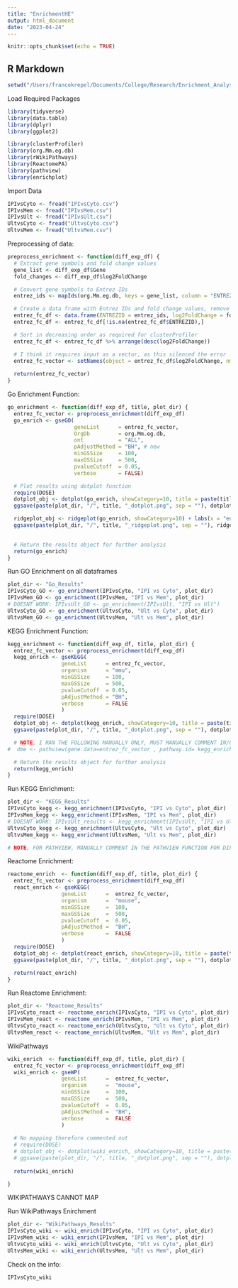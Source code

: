 ```yaml
---
title: "EnrichmentHE"
output: html_document
date: "2023-04-24"
---
```


```r
knitr::opts_chunk$set(echo = TRUE)
```

## R Markdown

```r
setwd("/Users/francokrepel/Documents/College/Research/Enrichment_Analysis")
```

Load Required Packages
```r
library(tidyverse)
library(data.table)
library(dplyr)
library(ggplot2)

library(clusterProfiler)
library(org.Mm.eg.db)
library(rWikiPathways)
library(ReactomePA)
library(pathview)
library(enrichplot)

```

Import Data
```r
IPIvsCyto <- fread("IPIvsCyto.csv")
IPIvsMem <- fread("IPIvsMem.csv")
IPIvsUlt <- fread("IPIvsUlt.csv")
UltvsCyto <- fread("UltvsCyto.csv")
UltvsMem <- fread("UltvsMem.csv")
```

Preprocessing of data:
```r
preprocess_enrichment <- function(diff_exp_df) {
  # Extract gene symbols and fold change values
  gene_list <- diff_exp_df$Gene
  fold_changes <- diff_exp_df$log2FoldChange

  # Convert gene symbols to Entrez IDs
  entrez_ids <- mapIds(org.Mm.eg.db, keys = gene_list, column = "ENTREZID", keytype = "SYMBOL", multiVals = "first")

  # Create a data frame with Entrez IDs and fold change values, remove NAs
  entrez_fc_df <- data.frame(ENTREZID = entrez_ids, log2FoldChange = fold_changes, stringsAsFactors = FALSE)
  entrez_fc_df <- entrez_fc_df[!is.na(entrez_fc_df$ENTREZID),]

  # Sort in decreasing order as required for clusterProfiler
  entrez_fc_df <- entrez_fc_df %>% arrange(desc(log2FoldChange))

  # I think it requires input as a vector, as this silenced the error
  entrez_fc_vector <- setNames(object = entrez_fc_df$log2FoldChange, nm = entrez_fc_df$ENTREZID)
  
  return(entrez_fc_vector)
}
```


Go Enrichment Function:
```r
go_enrichment <- function(diff_exp_df, title, plot_dir) {
  entrez_fc_vector <- preprocess_enrichment(diff_exp_df)
  go_enrich <- gseGO(
                     geneList      = entrez_fc_vector,
                     OrgDb         = org.Mm.eg.db,
                     ont           = "ALL",
                     pAdjustMethod = "BH", # new
                     minGSSize     = 100,
                     maxGSSize     = 500,
                     pvalueCutoff  = 0.05,
                     verbose       = FALSE)

  # Plot results using dotplot function
  require(DOSE)
  dotplot_obj <- dotplot(go_enrich, showCategory=10, title = paste(title, "GO Pathways"))
  ggsave(paste(plot_dir, "/", title, "_dotplot.png", sep = ""), dotplot_obj)

  ridgeplot_obj <- ridgeplot(go_enrich, showCategory=10) + labs(x = "enrichment distribution") + ggtitle(paste(title, "GO Pathways"))
  ggsave(paste(plot_dir, "/", title, "_ridgeplot.png", sep = ""), ridgeplot_obj)

  
  # Return the results object for further analysis
  return(go_enrich)
}
```

Run GO Enrichment on all dataframes
```r
plot_dir <- "Go_Results"
IPIvsCyto_GO <- go_enrichment(IPIvsCyto, "IPI vs Cyto", plot_dir)
IPIvsMem_GO <- go_enrichment(IPIvsMem, "IPI vs Mem", plot_dir)
# DOESNT WORK: IPIvsUlt_GO <- go_enrichment(IPIvsUlt, "IPI vs Ult")
UltvsCyto_GO <- go_enrichment(UltvsCyto, "Ult vs Cyto", plot_dir)
UltvsMem_GO <- go_enrichment(UltvsMem, "Ult vs Mem", plot_dir)
```

KEGG Enrichment Function:
```r
kegg_enrichment <- function(diff_exp_df, title, plot_dir) {
  entrez_fc_vector <- preprocess_enrichment(diff_exp_df)
  kegg_enrich <- gseKEGG(
                 geneList      = entrez_fc_vector,
                 organism      = "mmu",
                 minGSSize     = 100,
                 maxGSSize     = 500,
                 pvalueCutoff  = 0.05,
                 pAdjustMethod = "BH",
                 verbose       = FALSE
                 )
  require(DOSE)
  dotplot_obj <- dotplot(kegg_enrich, showCategory=10, title = paste(title, "KEGG Pathways"))
  ggsave(paste(plot_dir, "/", title, "_dotplot.png", sep = ""), dotplot_obj)

  # NOTE, I RAN THE FOLLOWING MANUALLY ONLY, MUST MANUALLY COMMENT IN/OUT AS WONT WORK FOR ALL
#  dme <- pathview(gene.data=entrez_fc_vector , pathway.id= kegg_enrich$ID[1], species = "mmu")

  # Return the results object for further analysis
  return(kegg_enrich)
}
```

Run KEGG Enrichment:
```r
plot_dir <- "KEGG_Results"
IPIvsCyto_kegg <- kegg_enrichment(IPIvsCyto, "IPI vs Cyto", plot_dir)
IPIvsMem_kegg <- kegg_enrichment(IPIvsMem, "IPI vs Mem", plot_dir)
# DOESNT WORK: IPIvsUlt_results <- kegg_enrichment(IPIvsUlt, "IPI vs Ult")
UltvsCyto_kegg <- kegg_enrichment(UltvsCyto, "Ult vs Cyto", plot_dir)
UltvsMem_kegg <- kegg_enrichment(UltvsMem, "Ult vs Mem", plot_dir)

# NOTE, FOR PATHVIEW, MANUALLY COMMENT IN THE PATHVIEW FUNCTION FOR DIFF GENE, LIKE FIRST AND LAST FUNCTION
```

Reactome Enrichment:
```r
reactome_enrich  <- function(diff_exp_df, title, plot_dir) {
  entrez_fc_vector <- preprocess_enrichment(diff_exp_df)
  react_enrich <- gseKEGG(
                 geneList      =  entrez_fc_vector,
                 organism      =  "mouse",
                 minGSSize     =  100,
                 maxGSSize     =  500,
                 pvalueCutoff  =  0.05,
                 pAdjustMethod =  "BH",
                 verbose       =  FALSE
                 )
  require(DOSE)
  dotplot_obj <- dotplot(react_enrich, showCategory=10, title = paste(title, "Reactome Pathways"))
  ggsave(paste(plot_dir, "/", title, "_dotplot.png", sep = ""), dotplot_obj)

  return(react_enrich)
}
```

Run Reactome Enrichment:

```r
plot_dir <- "Reactome_Results"
IPIvsCyto_react <- reactome_enrich(IPIvsCyto, "IPI vs Cyto", plot_dir)
IPIvsMem_react <- reactome_enrich(IPIvsMem, "IPI vs Mem", plot_dir)
UltvsCyto_react <- reactome_enrich(UltvsCyto, "Ult vs Cyto", plot_dir)
UltvsMem_react <- reactome_enrich(UltvsMem, "Ult vs Mem", plot_dir)
```

WikiPathways
```r
wiki_enrich  <- function(diff_exp_df, title, plot_dir) {
  entrez_fc_vector <- preprocess_enrichment(diff_exp_df)
  wiki_enrich <- gseWP(
                 geneList      =  entrez_fc_vector,
                 organism      =  "mouse",
                 minGSSize     =  100,
                 maxGSSize     =  500,
                 pvalueCutoff  =  0.05,
                 pAdjustMethod =  "BH",
                 verbose       =  FALSE
                 )
  
  # No mapping therefore commented out
  # require(DOSE)
  # dotplot_obj <- dotplot(wiki_enrich, showCategory=10, title = paste(title, "WikiPathways Pathways"))
  # ggsave(paste(plot_dir, "/", title, "_dotplot.png", sep = ""), dotplot_obj)
  
  return(wiki_enrich)

}
```

WIKIPATHWAYS CANNOT MAP

Run WikiPathways Enirchment
```r
plot_dir <- "WikiPathways_Results"
IPIvsCyto_wiki <- wiki_enrich(IPIvsCyto, "IPI vs Cyto", plot_dir)
IPIvsMem_wiki <- wiki_enrich(IPIvsMem, "IPI vs Mem", plot_dir)
UltvsCyto_wiki <- wiki_enrich(UltvsCyto, "Ult vs Cyto", plot_dir)
UltvsMem_wiki <- wiki_enrich(UltvsMem, "Ult vs Mem", plot_dir)

```

Check on the info:
```r
IPIvsCyto_wiki
```


